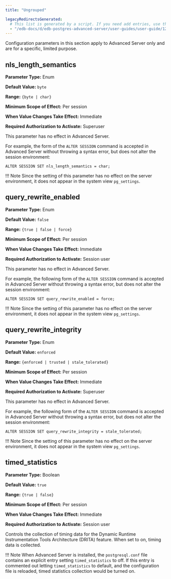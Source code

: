 ```yaml
---
title: "Ungrouped"

legacyRedirectsGenerated:
  # This list is generated by a script. If you need add entries, use the `legacyRedirects` key.
  - "/edb-docs/d/edb-postgres-advanced-server/user-guides/user-guide/12/EDB_Postgres_Advanced_Server_Guide.1.34.html"
---
```


<div id="ungrouped" class="registered_link"></div>

Configuration parameters in this section apply to Advanced Server only and are for a specific, limited purpose.

## nls_length_semantics

**Parameter Type:** Enum

**Default Value:** `byte`

**Range:** `{byte | char}`

**Minimum Scope of Effect:** Per session

**When Value Changes Take Effect:** Immediate

**Required Authorization to Activate:** Superuser

This parameter has no effect in Advanced Server.

For example, the form of the `ALTER SESSION` command is accepted in Advanced Server without throwing a syntax error, but does not alter the session environment:

```text
ALTER SESSION SET nls_length_semantics = char;
```

!!! Note
    Since the setting of this parameter has no effect on the server environment, it does not appear in the system view `pg_settings`.

## query_rewrite_enabled

**Parameter Type:** Enum

**Default Value:** `false`

**Range:** `{true | false | force}`

**Minimum Scope of Effect:** Per session

**When Value Changes Take Effect:** Immediate

**Required Authorization to Activate:** Session user

This parameter has no effect in Advanced Server.

For example, the following form of the `ALTER SESSION` command is accepted in Advanced Server without throwing a syntax error, but does not alter the session environment:

```text
ALTER SESSION SET query_rewrite_enabled = force;
```

!!! Note
    Since the setting of this parameter has no effect on the server environment, it does not appear in the system view `pg_settings`.

## query_rewrite_integrity

**Parameter Type:** Enum

**Default Value:** `enforced`

**Range:** `{enforced | trusted | stale_tolerated}`

**Minimum Scope of Effect:** Per session

**When Value Changes Take Effect:** Immediate

**Required Authorization to Activate:** Superuser

This parameter has no effect in Advanced Server.

For example, the following form of the `ALTER SESSION` command is accepted in Advanced Server without throwing a syntax error, but does not alter the session environment:

```text
ALTER SESSION SET query_rewrite_integrity = stale_tolerated;
```

!!! Note
    Since the setting of this parameter has no effect on the server environment, it does not appear in the system view `pg_settings`.

## timed_statistics

**Parameter Type:** Boolean

**Default Value:** `true`

**Range:** `{true | false}`

**Minimum Scope of Effect:** Per session

**When Value Changes Take Effect:** Immediate

**Required Authorization to Activate:** Session user

Controls the collection of timing data for the Dynamic Runtime Instrumentation Tools Architecture (DRITA) feature. When set to on, timing data is collected.

!!! Note
    When Advanced Server is installed, the `postgresql.conf` file contains an explicit entry setting `timed_statistics` to off. If this entry is commented out letting `timed_statistics` to default, and the configuration file is reloaded, timed statistics collection would be turned on.
